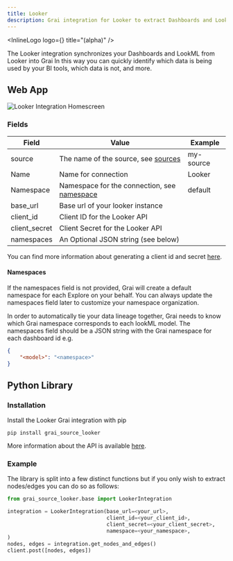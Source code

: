 ```yaml
---
title: Looker
description: Grai integration for Looker to extract Dashboards and LookML output into your data observability stack.
---
```



<InlineLogo logo={<LookerIcon width="200"/>} title="(alpha)"  />

The Looker integration synchronizes your Dashboards and LookML from Looker into Grai
In this way you can quickly identify which data is being used by your BI tools, which data is not, and more.

## Web App

<Image
  src="/images/docs/core/integrations/looker.png"
  height={600}
  width={1200}
  alt="Looker Integration Homescreen"
/>

### Fields

| Field           | Value                                                              | Example  |
| --------------- | ------------------------------------------------------------------ | -------- |
| source    | The name of the source, see [sources](/concepts/sources)           | my-source |
| Name            | Name for connection                                                | Looker   |
| Namespace       | Namespace for the connection, see [namespace](/concepts/namespace) | default  |
| base_url        | Base url of your looker instance                                   |          |
| client_id       | Client ID for the Looker API                                       |          |
| client_secret   | Client Secret for the Looker API                                   |          |
| namespaces      | An Optional JSON string (see below)                                |          |

You can find more information about generating a client id and secret [here](https://cloud.google.com/looker/docs/admin-panel-users-users#api_keys).

#### Namespaces

<Callout type="info" emoji="ℹ️">
  If the namespaces field is not provided, Grai will create a default namespace for each Explore on your behalf.
  You can always update the namespaces field later to customize your namespace organization.
</Callout>

In order to automatically tie your data lineage together, Grai needs to know which Grai namespace corresponds to each lookML model.
The namespaces field should be a JSON string with the Grai namespace for each dashboard id e.g.

```json
{
    "<model>": "<namespace>"
}
```


## Python Library

### Installation

Install the Looker Grai integration with pip

```shell copy
pip install grai_source_looker
```

More information about the API is available [here](/api-docs/grai_source_looker/base).

### Example

The library is split into a few distinct functions but if you only wish to extract nodes/edges you can do
so as follows:

```python copy
from grai_source_looker.base import LookerIntegration

integration = LookerIntegration(base_url=<your_url>,
                                client_id=<your_client_id>,
                                client_secret=<your_client_secret>,
                                namespace=<your_namespace>,
)
nodes, edges = integration.get_nodes_and_edges()
client.post([nodes, edges])
```
